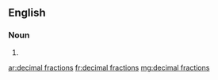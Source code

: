 ==English==

===Noun===
{{head|en|plural}}

# {{plural of|decimal fraction|lang=en|nocat=1}}

[[ar:decimal fractions]]
[[fr:decimal fractions]]
[[mg:decimal fractions]]